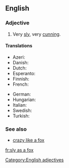 ==English==

===Adjective===
{{head|en|adjective|head=[[sly]] [[as]] [[a]] [[fox]]}}

# {{context|simile|lang=en}} Very [[sly]], very [[cunning]].

====Translations====
{{trans-top|very sly}}
* Azeri: {{t|az|tülkü kimi hiyləgər}}
* Danish: {{t|da|snu som en ræv}}
* Dutch: {{t|nl|sluw als een vos}}
* Esperanto: {{t|eo|ruza kiel vulpo}}
* Finnish: {{t|fi|viekas kuin kettu}}
* French: {{t+|fr|rusé comme un renard}}
{{trans-mid}}
* German: {{t|de|schlau wie ein Fuchs}}
* Hungarian: {{t|hu|ravasz, mint a róka}}
* Italian: {{t|it|furbo come una volpe}}
* Swedish: {{t|sv|slug som en räv}}
* Turkish: {{t|tr|tilki gibi kurnaz}}
{{trans-bottom}}

===See also===
* [[crazy like a fox]]

[[Category:English adjectives]]

[[fr:sly as a fox]]